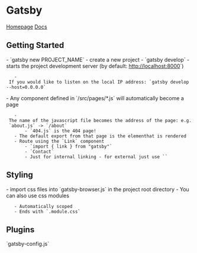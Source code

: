 = Gatsby =
[[https://www.gatsbyjs.com/|Homepage]]
[[https://www.gatsbyjs.com/docs/|Docs]]

== Getting Started ==

- `gatsby new PROJECT_NAME` - create a new project
- `gatsby develop` - starts the project development server (by default: http://localhost:8000`)
	- If you would like to listen on the local IP address: `gatsby develop --host=0.0.0.0`
- Any component defined in `/src/pages/*.js` will automatically become a page
	- The name of the javascript file becomes the address of the page: e.g. `about.js` -> `/about`
		- `404.js` is the 404 page!
	- The default export from that page is the elementhat is rendered
	- Route using the `Link` component
		- `import { link } from "gatsby"`
		- `<Link to="/contact/">Contact</Link>`
		- Just for internal linking - for external just use `<a>`

== Styling ==
- import css files into `gatsby-browser.js` in the project root directory
- You can also use css modules
	- Automatically scoped
	- Ends with `.module.css`

== Plugins ==
`gatsby-config.js`
